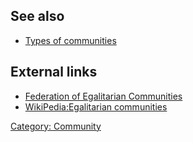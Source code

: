 == See also ==
*[[Types of communities]]

== External links ==
*[http://www.thefec.org/ Federation of Egalitarian Communities]
*[[WikiPedia:Egalitarian communities]]

[[Category: Community]]